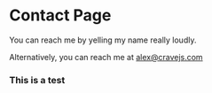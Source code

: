 
# Contact Page

You can reach me by yelling my name really loudly.

<Wave />

Alternatively, you can reach me at alex@cravejs.com

<div style = {{background:'red'}} >

### This is a test

</div>
